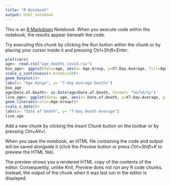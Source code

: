 ```yaml
---
title: "R Notebook"
output: html_notebook
---
```


This is an [R Markdown](http://rmarkdown.rstudio.com) Notebook. When you execute code within the notebook, the results appear beneath the code. 

Try executing this chunk by clicking the *Run* button within the chunk or by placing your cursor inside it and pressing *Ctrl+Shift+Enter*. 

```r
plot(cars)
age<- read.csv("age_deaths_covid.csv")
box_age<- ggplot(data=age, aes(x= Age.Group, y=X7.Day.Average, fill=Age.Group))+
scale_y_continuous(n.breaks=20)+
geom_boxplot()+
labs(x= "Age Range", y= "7-day Average Deaths")
box_age
age$Date.of.Death<- as.Date(age$Date.of.Death, format= "%m/%d/%y")
line_age<- ggplot(data= age, aes(x= Date.of.Death, y=X7.Day.Average, group= Age.Group))+
geom_line(aes(color=Age.Group))+
scale_x_date()+
labs(x= "Date of Death", y= "7-Day Death Average")
line_age
```

Add a new chunk by clicking the *Insert Chunk* button on the toolbar or by pressing *Ctrl+Alt+I*.

When you save the notebook, an HTML file containing the code and output will be saved alongside it (click the *Preview* button or press *Ctrl+Shift+K* to preview the HTML file).

The preview shows you a rendered HTML copy of the contents of the editor. Consequently, unlike *Knit*, *Preview* does not run any R code chunks. Instead, the output of the chunk when it was last run in the editor is displayed.
